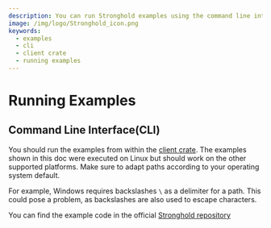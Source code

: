 ```yaml
---
description: You can run Stronghold examples using the command line interface from within the client crate.
image: /img/logo/Stronghold_icon.png
keywords:
  - examples
  - cli
  - client crate
  - running examples
---
```


# Running Examples

## Command Line Interface(CLI)

You should run the examples from within the [client crate](https://github.com/iotaledger/stronghold.rs/tree/dev/client).
The examples shown in this doc were executed on Linux but should work on the other supported platforms. Make sure to
adapt paths according to your operating system default.

For example, Windows requires backslashes `\` as a delimiter for a path. This could pose a problem, as
backslashes are also used to escape characters.

You can find the example code in the official
[Stronghold repository](https://github.com/iotaledger/stronghold.rs/tree/dev/client/examples/cli/main.rs)
